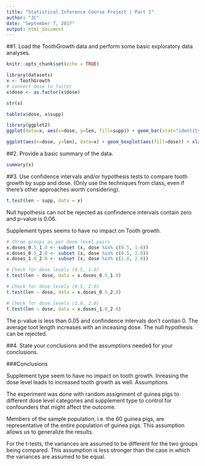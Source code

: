 ---
title: "Statistical Inference Course Project | Part 2"
author: "JC"
date: "September 7, 2017"
output: html_document
---

##1. Load the ToothGrowth data and perform some basic exploratory data analyses.



```{r setup, include=FALSE}
knitr::opts_chunk$set(echo = TRUE)
```

```{r}
library(datasets)
x <- ToothGrowth
# convert dose to factor
x$dose <- as.factor(x$dose)
```

```{r}
str(x)
```

```{r}
table(x$dose, x$supp)
```

```{r}
library(ggplot2)
ggplot(data=x, aes(x=dose, y=len, fill=supp)) + geom_bar(stat="identity",) + facet_grid(. ~ supp) + xlab("Dose in miligrams") + ylab("Tooth length") + guides(fill=guide_legend(title="Supplement type"))
```

```{r}

ggplot(aes(x=dose, y=len), data=x) + geom_boxplot(aes(fill=dose)) + xlab("Dose in miligrams") + ylab("Tooth length") + guides(fill=guide_legend(title="Dose"))

```

##2. Provide a basic summary of the data.

```{r}
summary(x)
```

##3. Use confidence intervals and/or hypothesis tests to compare tooth growth by supp and dose. (Only use the techniques from class, even if there's other approaches worth considering).

```{r}
t.test(len ~ supp, data = x)
```
Null hypothesis can not be rejected as confindence intervals contain zero and p-value is 0.06.

Supplement types seems to have no impact on Tooth growth.

```{r}
# three groups as per dose level pairs
x.doses_0.5_1.0 <- subset (x, dose %in% c(0.5, 1.0)) 
x.doses_0.5_2.0 <- subset (x, dose %in% c(0.5, 2.0)) 
x.doses_1.0_2.0 <- subset (x, dose %in% c(1.0, 2.0)) 
```
```{r}
# Check for dose levels (0.5, 1.0)
t.test(len ~ dose, data = x.doses_0.5_1.0)
```

```{r}
# Check for dose levels (0.5, 2.0)
t.test(len ~ dose, data = x.doses_0.5_2.0)
```

```{r}
# Check for dose levels (1.0, 2.0)
t.test(len ~ dose, data = x.doses_1.0_2.0)
```

The p-value is less than 0.05 and confindence intervals don't contian 0. The average toot length increases with an inceasing dose. The null hypothesis can be rejected.

##4. State your conclusions and the assumptions needed for your conclusions.

###Conclusions

Supplement type seem to have no impact on tooth growth.
Inreasing the dose level leads to increased tooth growth as well.
Assumptions

The experiment was done with random assignment of guinea pigs to different dose level categories and supplement type to control for confounders that might affect the outcome.

Members of the sample population, i.e. the 60 guinea pigs, are representative of the entire population of guinea pigs. This assumption allows us to generalize the results.

For the t-tests, the variances are assumed to be different for the two groups being compared. This assumption is less stronger than the case in which the variances are assumed to be equal.
